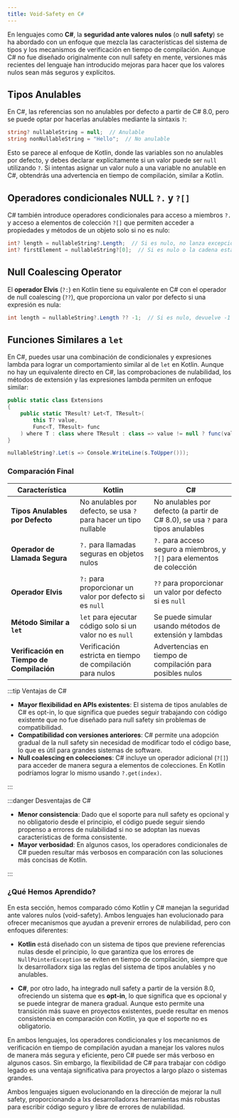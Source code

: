 ```yaml
---
title: Void-Safety en C#
---
```


<ReadingTime/>

En lenguajes como **C#**, la **seguridad ante valores nulos** (o **null safety**) se ha abordado con un enfoque que mezcla las características del sistema de tipos y los mecanismos de verificación en tiempo de compilación. Aunque C# no fue diseñado originalmente con null safety en mente, versiones más recientes del lenguaje han introducido mejoras para hacer que los valores nulos sean más seguros y explícitos.

## Tipos Anulables

En C#, las referencias son no anulables por defecto a partir de C# 8.0, pero se puede optar por hacerlas anulables mediante la sintaxis `?`:

```csharp showLineNumbers
string? nullableString = null;  // Anulable
string nonNullableString = "Hello";  // No anulable
```

Esto se parece al enfoque de Kotlin, donde las variables son no anulables por defecto, y debes declarar explícitamente si un valor puede ser `null` utilizando `?`. Si intentas asignar un valor nulo a una variable no anulable en C#, obtendrás una advertencia en tiempo de compilación, similar a Kotlin.

## Operadores condicionales NULL ``?.`` y ``?[]``

C# también introduce operadores condicionales para acceso a miembros ``?.`` y acceso a elementos de colección ``?[]`` que permiten acceder a propiedades y métodos de un objeto solo si no es nulo:

```csharp showLineNumbers
int? length = nullableString?.Length;  // Si es nulo, no lanza excepción, sino que devuelve null
int? firstElement = nullableString?[0];  // Si es nulo o la cadena está vacía, devuelve null
```


## Null Coalescing Operator

El **operador Elvis** (`?:`) en Kotlin tiene su equivalente en C# con el operador de null coalescing (`??`), que proporciona un valor por defecto si una expresión es nula:

```csharp showLineNumbers
int length = nullableString?.Length ?? -1;  // Si es nulo, devuelve -1
```

## Funciones Similares a `let`

En C#, puedes usar una combinación de condicionales y expresiones lambda para lograr un comportamiento similar al de `let` en Kotlin. Aunque no hay un equivalente directo en C#, las comprobaciones de nulabilidad, los métodos de extensión y las expresiones lambda permiten un enfoque similar:

```csharp showLineNumbers
public static class Extensions
{
    public static TResult? Let<T, TResult>(
        this T? value,
        Func<T, TResult> func
    ) where T : class where TResult : class => value != null ? func(value) : null;
}

nullableString?.Let(s => Console.WriteLine(s.ToUpper()));
```

### Comparación Final

| Característica                            | Kotlin                                                           | C#                                                                             |
|-------------------------------------------|------------------------------------------------------------------|--------------------------------------------------------------------------------|
| **Tipos Anulables por Defecto**           | No anulables por defecto, se usa `?` para hacer un tipo nullable | No anulables por defecto (a partir de C# 8.0), se usa `?` para tipos anulables |
| **Operador de Llamada Segura**            | `?.` para llamadas seguras en objetos nulos                      | `?.` para acceso seguro a miembros, y `?[]` para elementos de colección        |
| **Operador Elvis**                        | `?:` para proporcionar un valor por defecto si es `null`         | `??` para proporcionar un valor por defecto si es `null`                       |
| **Método Similar a `let`**                | `let` para ejecutar código solo si un valor no es `null`         | Se puede simular usando métodos de extensión y lambdas                         |
| **Verificación en Tiempo de Compilación** | Verificación estricta en tiempo de compilación para nulos        | Advertencias en tiempo de compilación para posibles nulos                      |

:::tip Ventajas de C#

- **Mayor flexibilidad en APIs existentes**: El sistema de tipos anulables de C# es opt-in, lo que significa que puedes seguir trabajando con código existente que no fue diseñado para null safety sin problemas de compatibilidad.
- **Compatibilidad con versiones anteriores**: C# permite una adopción gradual de la null safety sin necesidad de modificar todo el código base, lo que es útil para grandes sistemas de software.
- **Null coalescing en colecciones**: C# incluye un operador adicional (`?[]`) para acceder de manera segura a elementos de colecciones. En Kotlin podríamos lograr lo mismo usando ``?.get(index)``.

:::

:::danger Desventajas de C#

- **Menor consistencia**: Dado que el soporte para null safety es opcional y no obligatorio desde el principio, el código puede seguir siendo propenso a errores de nulabilidad si no se adoptan las nuevas características de forma consistente.
- **Mayor verbosidad**: En algunos casos, los operadores condicionales de C# pueden resultar más verbosos en comparación con las soluciones más concisas de Kotlin.

:::

### ¿Qué Hemos Aprendido?

En esta sección, hemos comparado cómo Kotlin y C# manejan la seguridad ante valores nulos (void-safety). Ambos lenguajes han evolucionado para ofrecer mecanismos que ayudan a prevenir errores de nulabilidad, pero con enfoques diferentes:

- **Kotlin** está diseñado con un sistema de tipos que previene referencias nulas desde el principio, lo que garantiza que los errores de `NullPointerException` se eviten en tiempo de compilación, siempre que lx desarrolladorx siga las reglas del sistema de tipos anulables y no anulables.

- **C#**, por otro lado, ha integrado null safety a partir de la versión 8.0, ofreciendo un sistema que es **opt-in**, lo que significa que es opcional y se puede integrar de manera gradual. Aunque esto permite una transición más suave en proyectos existentes, puede resultar en menos consistencia en comparación con Kotlin, ya que el soporte no es obligatorio.

En ambos lenguajes, los operadores condicionales y los mecanismos de verificación en tiempo de compilación ayudan a manejar los valores nulos de manera más segura y eficiente, pero C# puede ser más verboso en algunos casos. Sin embargo, la flexibilidad de C# para trabajar con código legado es una ventaja significativa para proyectos a largo plazo o sistemas grandes.

Ambos lenguajes siguen evolucionando en la dirección de mejorar la null safety, proporcionando a lxs desarrolladorxs herramientas más robustas para escribir código seguro y libre de errores de nulabilidad.

